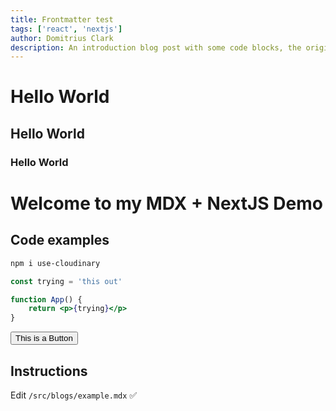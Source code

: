 ---
title: Frontmatter test
tags: ['react', 'nextjs']
author: Domitrius Clark
description: An introduction blog post with some code blocks, the original
---

<h1>Hello World</h1>
<h2>Hello World</h2>
<h3>Hello World</h3>

# Welcome to my MDX + NextJS Demo

## Code examples

```bash
npm i use-cloudinary
```

```jsx
const trying = 'this out'

function App() {
    return <p>{trying}</p>
}
```

<Button>This is a Button</Button>

## Instructions

Edit `/src/blogs/example.mdx` ✅
